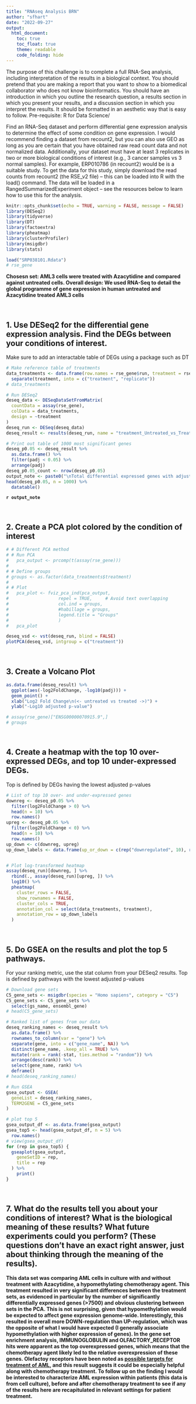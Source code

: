 ```yaml
---
title: "RNAseq Analysis BRN"
author: "sfhart"
date: "2022-09-27"
output: 
  html_document:
    toc: true
    toc_float: true
    theme: readable
    code_folding: hide
---
```


The purpose of this challenge is to complete a full RNA-Seq analysis, including interpretation of the results in a biological context. You should pretend that you are making a report that you want to show to a biomedical collaborator who does not know bioinformatics. You should have an introduction in which you outline the research question, a results section in which you present your results, and a discussion section in which you interpret the results. It should be formatted in an aesthetic way that is easy to follow. Pre-requisite: R for Data Science/

Find an RNA-Seq dataset and perform differential gene expression analysis to determine the effect of some condition on gene expression. I would recommend finding a dataset from recount2, but you can also use GEO as long as you are certain that you have obtained raw read count data and not normalized data. Additionally, your dataset must have at least 3 replicates in two or more biological conditions of interest (e.g., 3 cancer samples vs 3 normal samples). For example, ERP010786 (in recount2) would be is a suitable study. To get the data for this study, simply download the read counts from recount2 (the RSE_v2 file) -- this can be loaded into R with the load() command. The data will be loaded in a RangedSummarizedExperiment object -- see the resources below to learn how to use this for the analysis.


```r
knitr::opts_chunk$set(echo = TRUE, warning = FALSE, message = FALSE)
library(DESeq2)
library(tidyverse)
library(DT)
library(factoextra)
library(pheatmap)
library(clusterProfiler)
library(msigdbr)
library(stats)
```


```r
load("SRP038101.Rdata")
# rse_gene
```

**Chosesn set: AML3 cells were treated with Azacytidine and compared against untreated cells. Overall design: We used RNA-Seq to detail the global programme of gene expression in human untreated and Azacytidine treated AML3 cells**

<br>


## 1. Use DESeq2 for the differential gene expression analysis. Find the DEGs between your conditions of interest.
Make sure to add an interactable table of DEGs using a package such as DT

```r

# Make reference table of treatments
data_treatments <- data.frame(row.names = rse_gene$run, treatment = rse_gene$title) %>%
  separate(treatment, into = c("treatment", "replicate"))
# data_treatments

# Run DESeq2
deseq_data <- DESeqDataSetFromMatrix(
  countData = assay(rse_gene),
  colData = data_treatments,
  design = ~treatment
)
deseq_run <- DESeq(deseq_data)
deseq_result <- results(deseq_run, name = "treatment_Untreated_vs_Treated")

# Print out table of 1000 most significant genes
deseq_p0.05 <- deseq_result %>%
  as.data.frame() %>%
  filter(padj < 0.05) %>%
  arrange(padj)
deseq_p0.05_count <- nrow(deseq_p0.05)
output_note <- paste0("\nTotal differential expressed genes with adjusted p<0.05: ", deseq_p0.05_count, "\n(top 1000 shown above)")
head(deseq_p0.05, n = 1000) %>%
  datatable()
```
**`r output_note`**

<br>

## 2. Create a PCA plot colored by the condition of interest

```r
# # Different PCA method
# # Run PCA
#   pca_output <- prcomp(t(assay(rse_gene)))
#
# # Define groups
# groups <- as.factor(data_treatments$treatment)
#
# # Plot
#   pca_plot <- fviz_pca_ind(pca_output,
#                   repel = TRUE,     # Avoid text overlapping
#                   col.ind = groups,
#                   #habillage = groups,
#                   legend.title = "Groups"
#                   )
#   pca_plot

deseq_vsd <- vst(deseq_run, blind = FALSE)
plotPCA(deseq_vsd, intgroup = c("treatment"))
```

<br>

## 3. Create a Volcano Plot

```r
as.data.frame(deseq_result) %>%
  ggplot(aes(-log2FoldChange, -log10(padj))) +
  geom_point() +
  xlab("Log2 Fold Change\n(<- untreated vs treated ->)") +
  ylab("-Log10 adjusted p-value")

# assay(rse_gene)["ENSG00000070915.9",]
# groups
```

<br>

## 4. Create a heatmap with the top 10 over-expressed DEGs, and top 10 under-expressed DEGs.
Top is defined by DEGs having the lowest adjusted p-values

```r
# List of top 10 over- and under-expressed genes
downreg <- deseq_p0.05 %>%
  filter(log2FoldChange > 0) %>%
  head(n = 10) %>%
  row.names()
upreg <- deseq_p0.05 %>%
  filter(log2FoldChange < 0) %>%
  head(n = 10) %>%
  row.names()
up_down <- c(downreg, upreg)
up_down_labels <- data.frame(up_or_down = c(rep("downregulated", 10), rep("upregulated", 10)), row.names = up_down)


# Plot log-transformed heatmap
assay(deseq_run)[downreg, ] %>%
  rbind(., assay(deseq_run)[upreg, ]) %>%
  log10() %>%
  pheatmap(
    cluster_rows = FALSE,
    show_rownames = FALSE,
    cluster_cols = TRUE,
    annotation_col = select(data_treatments, treatment),
    annotation_row = up_down_labels
  )
```

<br>

## 5. Do GSEA on the results and plot the top 5 pathways.
For your ranking metric, use the stat column from your DESeq2 results.
Top is defined by pathways with the lowest adjusted p-values

```r

# Download gene sets
C5_gene_sets <- msigdbr(species = "Homo sapiens", category = "C5")
C5_gene_sets <- C5_gene_sets %>%
  select(gs_name, ensembl_gene)
# head(C5_gene_sets)

# Ranked list of genes from our data
deseq_ranking_names <- deseq_result %>%
  as.data.frame() %>%
  rownames_to_column(var = "gene") %>%
  separate(gene, into = c("gene_name", NA)) %>%
  distinct(gene_name, .keep_all = TRUE) %>%
  mutate(rank = rank(-stat, ties.method = "random")) %>%
  arrange(desc(rank)) %>%
  select(gene_name, rank) %>%
  deframe()
# head(deseq_ranking_names)

# Run GSEA
gsea_output <- GSEA(
  geneList = deseq_ranking_names,
  TERM2GENE = C5_gene_sets
)

# plot top 5
gsea_output_df <- as.data.frame(gsea_output)
gsea_top5 <- head(gsea_output_df, n = 5) %>%
  row.names()
# view(gsea_output_df)
for (rep in gsea_top5) {
  gseaplot(gsea_output,
    geneSetID = rep,
    title = rep
  ) %>%
    print()
}
```

<br>

## 7. What do the results tell you about your conditions of interest? What is the biological meaning of these results? What future experiments could you perform? (These questions don't have an exact right answer, just about thinking through the meaning of the results).

**This data set was comparing AML cells in culture with and without treatment with Azacytidine, a hypomethylating chemotherapy agent. This treatment resulted in very significant differences between the treatment sets, as evidenced in particular by the number of significantly differentially expressed genes (>7500) and obvious clustering between sets in the PCA. This is not surprising, given that hypomethylation would be expected to affect gene expression genome-wide. Interestingly, this resulted in overall more DOWN-regulation than UP-regulation, which was the opposite of what I would have expected (I generally associate hypomethylation with higher expression of genes). In the gene set enrichment analysis, IMMUNOGLOBULIN and OLFACTORY_RECEPTOR hits were apparent as the top overexpressed genes, which means that the chemotherapy agent likely led to the relative overexpression of these genes. Olefactoy receptors have been noted as [possible targets for treatment of AML](https://www.biorxiv.org/content/10.1101/2022.04.12.488071v1.full), and this result suggests it could be especially helpful along with chemotherapy treatment. To follow up on the finding I would be interested to characterize AML expression within patients (this data is from cell culture), before and after chemotherapy treatment to see if any of the results here are recapitulated in relevant settings for patient treatment.**

